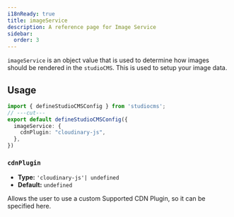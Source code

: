 ```yaml
---
i18nReady: true
title: imageService
description: A reference page for Image Service
sidebar:
  order: 3
---
```


`imageService` is an object value that is used to determine how images should be rendered in the `studioCMS`. This is used to setup your image data.

## Usage

```ts twoslash {2-4} title="studiocms.config.mjs"
import { defineStudioCMSConfig } from 'studiocms';
// ---cut---
export default defineStudioCMSConfig({
  imageService: {
    cdnPlugin: "cloudinary-js",
  },
})
```

### `cdnPlugin`

- **Type:** `'cloudinary-js'| undefined`
- **Default:** `undefined`

Allows the user to use a custom Supported CDN Plugin, so it can be specified here.

